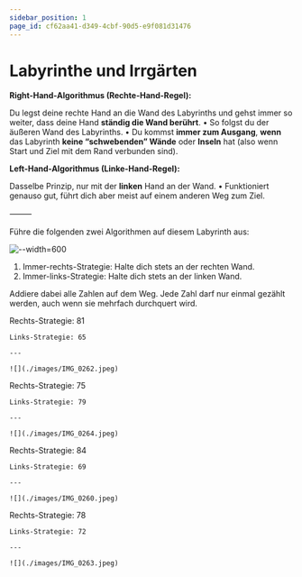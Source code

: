 ```yaml
---
sidebar_position: 1
page_id: cf62aa41-d349-4cbf-90d5-e9f081d31476
---
```



# Labyrinthe und Irrgärten

**Right-Hand-Algorithmus (Rechte-Hand-Regel):**

Du legst deine rechte Hand an die Wand des Labyrinths und gehst immer so weiter, dass deine Hand **ständig die Wand berührt**.
• So folgst du der äußeren Wand des Labyrinths.
• Du kommst **immer zum Ausgang**, **wenn** das Labyrinth **keine “schwebenden” Wände** oder **Inseln** hat (also wenn Start und Ziel mit dem Rand verbunden sind).

**Left-Hand-Algorithmus (Linke-Hand-Regel):**

Dasselbe Prinzip, nur mit der **linken** Hand an der Wand.
• Funktioniert genauso gut, führt dich aber meist auf einem anderen Weg zum Ziel.

⸻

Führe die folgenden zwei Algorithmen auf diesem Labyrinth aus:

![--width=600](./images/IMG_0259.png)

1. Immer-rechts-Strategie: Halte dich stets an der rechten Wand.
2. Immer-links-Strategie: Halte dich stets an der linken Wand. &#x20;

Addiere dabei alle Zahlen auf dem Weg. Jede Zahl darf nur einmal gezählt werden, auch wenn sie mehrfach durchquert wird.

<AdventureOptions>
  <AdventureOption label="A" nextGuessIn={0}>
    Rechts-Strategie: 81

    Links-Strategie: 65

    ---

    ![](./images/IMG_0262.jpeg)
  </AdventureOption>

  <AdventureOption label="B" nextGuessIn={0}>
    Rechts-Strategie: 75

    Links-Strategie: 79

    ---

    ![](./images/IMG_0264.jpeg)
  </AdventureOption>

  <AdventureOption label="C" nextGuessIn={60}>
    Rechts-Strategie: 84

    Links-Strategie: 69

    ---

    ![](./images/IMG_0260.jpeg)
  </AdventureOption>

  <AdventureOption label="D" nextGuessIn={60}>
    Rechts-Strategie: 78

    Links-Strategie: 72

    ---

    ![](./images/IMG_0263.jpeg)
  </AdventureOption>
</AdventureOptions>